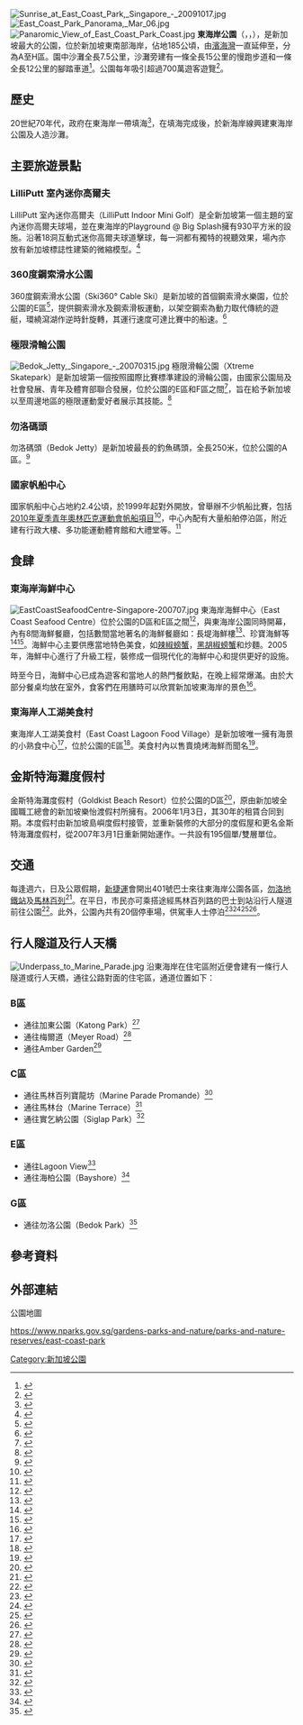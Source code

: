 [[File:Sunrise_at_East_Coast_Park,_Singapore_-_20091017.jpg|thumb]]
[[File:East_Coast_Park_Panorama,_Mar_06.jpg|thumb]]
[[File:Panaromic_View_of_East_Coast_Park_Coast.jpg|thumb]]
'''東海岸公園'''（{{lang-en|'''East Coast Park'''}}，{{lang-ms|'''Taman Pantai Timur'''}}，{{lang-ta|'''கிழக்கு கடற்கரை பூங்கா'''}}），是新加坡最大的公園，位於新加坡東南部海岸，佔地185公頃，由[[濱海灣|濱海灣]]一直延伸至{{en-link|勿洛|Bedok}}，分為A至H區。園中沙灘全長7.5公里，沙灘旁建有一條全長15公里的慢跑步道和一條全長12公里的腳踏車道<ref name="yoursin1">{{cite web |language=zh-hans |url=http://www.yoursingapore.com/content/traveller/zh/browse/see-and-do/nature-and-wildlife/parks-and-gardens/east-coast-park.html |title=東海岸公園 —— 休閒嬉戲之地 |publisher=新加坡旅遊局 |accessdate=2014-08-26 |archive-url=https://web.archive.org/web/20140903121502/http://www.yoursingapore.com/content/traveller/zh/browse/see-and-do/nature-and-wildlife/parks-and-gardens/east-coast-park.html |archive-date=2014-09-03 |dead-url=yes }}</ref>。公園每年吸引超過700萬遊客遊覽<ref>{{cite web |url= http://www.nparks.gov.sg/cms/index.php?option=com_visitorsguide&task=parks&id=14&Itemid=73 |title= East Coast Park |date=  |website= 新加坡國家公園局 |language= en |accessdate= 2014-08-30 |deadurl= yes |archiveurl= https://web.archive.org/web/20140819203420/http://www.nparks.gov.sg/cms/index.php?option=com_visitorsguide&task=parks&id=14&Itemid=73 |archivedate= 2014年8月19日 |df=  }}</ref>。

==歷史==
20世紀70年代，政府在東海岸一帶填海<ref name="streetdir2">{{cite web |language=en |url=http://www.streetdirectory.com/travel_guide/singapore/singapore_district/312/marine_parade.php |title=Marine Parade District |publisher=street directory.com |accessdate=2014-08-26 |archive-date=2019-12-07 |archive-url=https://web.archive.org/web/20191207224802/https://www.streetdirectory.com/travel_guide/singapore/singapore_district/312/marine_parade.php |dead-url=no }}</ref>，在填海完成後，於新海岸線興建東海岸公園及人造沙灘。

==主要旅遊景點==
===LilliPutt 室內迷你高爾夫===
LilliPutt 室內迷你高爾夫（LilliPutt Indoor Mini Golf）是全新加坡第一個主題的室內迷你高爾夫球場，並在東海岸的Playground @ Big Splash擁有930平方米的設施。沿著18洞互動式迷你高爾夫球道擊球，每一洞都有獨特的視聽效果，場內亦放有新加坡標誌性建築的微縮模型。<ref name="yoursin2">{{cite web |language=zh-hans |url=http://www.yoursingapore.com/content/traveller/zh/browse/see-and-do/sports-and-recreation/golf/lilliputt.html |title=LilliPutt 室內迷你高爾夫 |publisher=新加坡旅遊局 |accessdate=2014-08-26 |deadurl=yes |archiveurl=https://web.archive.org/web/20160304191211/http://www.yoursingapore.com/content/traveller/zh/browse/see-and-do/sports-and-recreation/golf/lilliputt.html |archivedate=2016年3月4日 |df= }}</ref>

===360度鋼索滑水公園===
360度鋼索滑水公園（Ski360° Cable Ski）是新加坡的首個鋼索滑水樂園，位於公園的E區<ref name="map3">{{cite web|language=en |url=http://www.nparks.gov.sg/cms/images/park_images/ECP_MAP_E_F.JPG |title=東海岸公園E，F區地圖 |publisher=新加坡國家公園局 |accessdate=2014-08-28 |deadurl=yes |archiveurl=https://web.archive.org/web/20120330094954/http://www.nparks.gov.sg/cms/images/park_images/ECP_MAP_E_F.JPG |archivedate=2012-03-30 }}</ref>，提供鋼索滑水及鋼索滑板運動，以架空鋼索為動力取代傳統的遊艇，環繞瀉湖作逆時針旋轉，其運行速度可達比賽中的船速。<ref name="qyer2">{{cite web |language=zh-hans |url=http://place.qyer.com/poi/103877/ |title=360度鋼索滑水公園 |publisher=窮遊網 |date=2014-08-12 |accessdate=2014-08-26 |archive-date=2021-04-26 |archive-url=https://web.archive.org/web/20210426165348/https://place.qyer.com/poi/V2UJY1FlBz5TY1I4/ |dead-url=no }}</ref>

===極限滑輪公園===
[[File:Bedok_Jetty,_Singapore_-_20070315.jpg|thumb]]
極限滑輪公園（Xtreme Skatepark）是新加坡第一個按照國際比賽標準建設的滑輪公園，由國家公園局及社會發展、青年及體育部聯合發展，位於公園的E區和F區之間<ref name="map3">{{cite web|language=en |url=http://www.nparks.gov.sg/cms/images/park_images/ECP_MAP_E_F.JPG |title=東海岸公園E，F區地圖 |publisher=新加坡國家公園局 |accessdate=2014-08-28 |deadurl=yes |archiveurl=https://web.archive.org/web/20120330094954/http://www.nparks.gov.sg/cms/images/park_images/ECP_MAP_E_F.JPG |archivedate=2012-03-30 }}</ref>，旨在給予新加坡以至周邊地區的極限運動愛好者展示其技能。<ref name="yoursin4">{{cite web|language=zh-hans|url=http://www.yoursingapore.com/content/traveller/zh/browse/see-and-do/sports-and-recreation/recreation-spaces/East-Coast-Park.html|title=東海岸公園 - 東部最佳|publisher=新加坡旅遊局|accessdate=2014-08-26|deadurl=yes|archiveurl=https://web.archive.org/web/20140903121548/http://www.yoursingapore.com/content/traveller/zh/browse/see-and-do/sports-and-recreation/recreation-spaces/East-Coast-Park.html|archivedate=2014年9月3日|df=}}</ref>

===勿洛碼頭===
勿洛碼頭（Bedok Jetty）是新加坡最長的釣魚碼頭，全長250米，位於公園的A區。<ref name="map3">{{cite web|language=en |url=http://www.nparks.gov.sg/cms/images/park_images/ECP_MAP_E_F.JPG |title=東海岸公園E，F區地圖 |publisher=新加坡國家公園局 |accessdate=2014-08-28 |deadurl=yes |archiveurl=https://web.archive.org/web/20120330094954/http://www.nparks.gov.sg/cms/images/park_images/ECP_MAP_E_F.JPG |archivedate=2012-03-30 }}</ref>

===國家帆船中心===
國家帆船中心占地約2.4公頃，於1999年起對外開放，曾舉辦不少帆船比賽，包括[[2010年夏季青年奧林匹克運動會帆船比賽|2010年夏季青年奧林匹克運動會帆船項目]]<ref name="sinosport1">{{cite web |language=zh-hans |url=http://sports.sina.com.cn/o/2010-08-15/17195150982.shtml |title=新加坡首届青奥会帆船比赛赛程 |publisher=新浪体育 |date=2010-08-15 |accessdate=2014-08-28 |archive-date=2019-09-28 |archive-url=https://web.archive.org/web/20190928200435/http://sports.sina.com.cn/o/2010-08-15/17195150982.shtml |dead-url=no }}</ref>，中心內配有大量船舶停泊區，附近建有行政大樓、多功能運動體育館和大禮堂等。<ref name="olym1">{{cite web |language=zh-hans |url=http://www.olympic.cn/2010qah/others/2010-08-11/2055453.html |title=2010年新加坡青奧會場館介紹 國家帆船中心 |publisher=中國奧林匹克委員會 |date=2010-08-11 |accessdate=2014-08-26 |deadurl=yes |archiveurl=https://web.archive.org/web/20150924055959/http://www.olympic.cn/2010qah/others/2010-08-11/2055453.html |archivedate=2015-09-24 }}</ref>

==食肆==
===東海岸海鮮中心===
[[File:EastCoastSeafoodCentre-Singapore-200707.jpg|thumb]]
東海岸海鮮中心（East Coast Seafood Centre）位於公園的D區和E區之間<ref name="map2">{{cite web |language=en |url=http://www.nparks.gov.sg/cms/images/park_images/ECP_MAP_C_D.JPG |title=東海岸公園C，D區地圖 |publisher=新加坡國家公園局 |accessdate=2014-08-28 |deadurl=yes |archiveurl=https://web.archive.org/web/20131001033430/http://www.nparks.gov.sg/cms/images/park_images/ECP_MAP_C_D.JPG |archivedate=2013-10-01 }}</ref>，與東海岸公園同時開幕，內有8間海鮮餐廳，包括數間當地著名的海鮮餐廳如：長堤海鮮樓<ref name="mafengwo1">{{cite web |language=zh-hans |url=http://www.mafengwo.cn/poi/20901.html |title=长堤海鲜楼东海岸店 |publisher=蚂蜂窝 |accessdate=2014-08-28 |archive-date=2018-12-24 |archive-url=https://web.archive.org/web/20181224180447/http://www.mafengwo.cn/poi/20901.html |dead-url=no }}</ref>、珍寶海鮮等<ref name="jumbo1">{{cite web |language=zh-hans |url=http://www.jumboseafood.com.sg/chn/outlet-eastcoast.html |title=分店 - 東海岸海鮮中心 |publisher=珍寶海鮮 |accessdate=2014-08-26 |archive-date=2015-12-04 |archive-url=https://web.archive.org/web/20151204110156/http://www.jumboseafood.com.sg/chn/outlet-eastcoast.html |dead-url=yes }}</ref><ref name="qyer1">{{cite web |language=zh-hans |url=http://place.qyer.com/poi/51874/ |title=東海岸海鮮中心 |publisher=窮遊網 |date=2014-08-15 |accessdate=2014-08-28 |archive-date=2014-11-03 |archive-url=https://web.archive.org/web/20141103085310/http://place.qyer.com/poi/51874/ |dead-url=no }}</ref>。海鮮中心主要供應當地特色美食，如[[辣椒螃蟹|辣椒螃蟹]]，[[黑胡椒螃蟹|黑胡椒螃蟹]]和炒麵。2005年，海鮮中心進行了升級工程，裝修成一個現代化的海鮮中心和提供更好的設施。

時至今日，海鮮中心已成為遊客和當地人的熱門餐飲點，在晚上經常爆滿。由於大部分餐桌均放在室外，食客們在用膳時可以欣賞新加坡東海岸的景色<ref name="hopetrip1">{{cite web|language = zh-hant|url = http://www.hopetrip.com.hk/news/201404/77149.html|title = 新加坡東海岸海鮮中心|publisher = HopeTrip|accessdate = 2014-08-26|archive-date = 2019-11-14|archive-url = https://web.archive.org/web/20191114210545/https://www.hopetrip.com.hk/news/201404/77149.html|dead-url = no}}</ref>。

===東海岸人工湖美食村===
東海岸人工湖美食村（East Coast Lagoon Food Village）是新加坡唯一擁有海景的小熟食中心<ref name="utravel1">{{cite web |language=zh-hant |url=http://travel.ulifestyle.com.hk/DetailSpot.php?id=ADsRZBEhA3Y |title=東海岸人工湖美食村 |publisher=U Travel |accessdate=2014-08-26 |archive-date=2019-09-23 |archive-url=https://web.archive.org/web/20190923202040/http://travel.ulifestyle.com.hk/DetailSpot.php?id=ADsRZBEhA3Y |dead-url=no }}</ref>，位於公園的E區<ref name="map3">{{cite web|language=en |url=http://www.nparks.gov.sg/cms/images/park_images/ECP_MAP_E_F.JPG |title=東海岸公園E，F區地圖 |publisher=新加坡國家公園局 |accessdate=2014-08-28 |deadurl=yes |archiveurl=https://web.archive.org/web/20120330094954/http://www.nparks.gov.sg/cms/images/park_images/ECP_MAP_E_F.JPG |archivedate=2012-03-30 }}</ref>。美食村內以售賣燒烤海鮮而聞名<ref name="yoursin3">{{cite web |language=zh-hans |url=http://www.yoursingapore.com/content/traveller/zh/browse/dining/restaurants/east-coast-lagoon-food-village.html |title=東海岸人工湖美食村 |publisher=新加坡旅遊局 |accessdate=2014-08-28 |archive-date=2014-09-03 |archive-url=https://web.archive.org/web/20140903121551/http://www.yoursingapore.com/content/traveller/zh/browse/dining/restaurants/east-coast-lagoon-food-village.html |dead-url=no }}</ref>。

==金斯特海灘度假村==
金斯特海灘度假村（Goldkist Beach Resort）位於公園的D區<ref name="map2">{{cite web |language=en |url=http://www.nparks.gov.sg/cms/images/park_images/ECP_MAP_C_D.JPG |title=東海岸公園C，D區地圖 |publisher=新加坡國家公園局 |accessdate=2014-08-28 |deadurl=yes |archiveurl=https://web.archive.org/web/20131001033430/http://www.nparks.gov.sg/cms/images/park_images/ECP_MAP_C_D.JPG |archivedate=2013-10-01 }}</ref>，原由新加坡全國職工總會的新加坡樂怡渡假村所擁有。2006年1月3日，其30年的租賃合同到期。本度假村由新加坡島嶼度假村接管，並重新裝修的大部分的度假屋和更名金斯特海灘度假村，從2007年3月1日重新開始運作。一共設有195個單/雙層單位。

==交通==
每逢週六，日及公眾假期，[[新捷運|新捷運]]會開出401號巴士來往東海岸公園各區，[[勿洛地鐵站|勿洛地鐵站]]及[[馬林百列|馬林百列]]<ref name="transitlink1">{{cite web|language=en|url=http://www.transitlink.com.sg/eservice/eguide/service_route.php?service=401|title=Electronic Guide - Bus Enquiry|publisher=TransitLink|accessdate=2014-08-26|archive-date=2020-08-09|archive-url=https://web.archive.org/web/20200809053317/https://www.transitlink.com.sg/eservice/eguide/service_route.php?service=401|dead-url=yes}}</ref>。在平日，市民亦可乘搭途經馬林百列路的巴士到{{en-link|百匯廣場|Parkway Parade}}站沿行人隧道前往公園<ref name="map2">{{cite web |language=en |url=http://www.nparks.gov.sg/cms/images/park_images/ECP_MAP_C_D.JPG |title=東海岸公園C，D區地圖 |publisher=新加坡國家公園局 |accessdate=2014-08-28 |deadurl=yes |archiveurl=https://web.archive.org/web/20131001033430/http://www.nparks.gov.sg/cms/images/park_images/ECP_MAP_C_D.JPG |archivedate=2013-10-01 }}</ref>。此外，公園內共有20個停車場，供駕車人士停泊<ref name="map3">{{cite web|language=en |url=http://www.nparks.gov.sg/cms/images/park_images/ECP_MAP_E_F.JPG |title=東海岸公園E，F區地圖 |publisher=新加坡國家公園局 |accessdate=2014-08-28 |deadurl=yes |archiveurl=https://web.archive.org/web/20120330094954/http://www.nparks.gov.sg/cms/images/park_images/ECP_MAP_E_F.JPG |archivedate=2012-03-30 }}</ref><ref name="map2">{{cite web |language=en |url=http://www.nparks.gov.sg/cms/images/park_images/ECP_MAP_C_D.JPG |title=東海岸公園C，D區地圖 |publisher=新加坡國家公園局 |accessdate=2014-08-28 |deadurl=yes |archiveurl=https://web.archive.org/web/20131001033430/http://www.nparks.gov.sg/cms/images/park_images/ECP_MAP_C_D.JPG |archivedate=2013-10-01 }}</ref><ref name="map1">{{cite web |language=en |url=http://www.nparks.gov.sg/cms/images/park_images/ECP_MAP_A_B.JPG |title=東海岸公園A，B區地圖 |publisher=新加坡國家公園局 |accessdate=2014-08-28 |deadurl=yes |archiveurl=https://web.archive.org/web/20131001055730/http://www.nparks.gov.sg/cms/images/park_images/ECP_MAP_A_B.JPG |archivedate=2013-10-01 }}</ref><ref name="map4">{{cite web |language=en |url=http://www.nparks.gov.sg/cms/images/park_images/ECP_MAP_G_H.JPG |title=東海岸公園G，H區地圖 |publisher=新加坡國家公園局 |accessdate=2014-08-28 |deadurl=yes |archiveurl=https://web.archive.org/web/20131001065331/http://www.nparks.gov.sg/cms/images/park_images/ECP_MAP_G_H.JPG |archivedate=2013-10-01 }}</ref>。

==行人隧道及行人天橋==
[[File:Underpass_to_Marine_Parade.jpg|thumb]]
沿東海岸在住宅區附近便會建有一條行人隧道或行人天橋，通往公路對面的住宅區，通道位置如下：
===B區===
*通往加東公園（Katong Park）<ref name="map1">{{cite web |language=en |url=http://www.nparks.gov.sg/cms/images/park_images/ECP_MAP_A_B.JPG |title=東海岸公園A，B區地圖 |publisher=新加坡國家公園局 |accessdate=2014-08-28 |deadurl=yes |archiveurl=https://web.archive.org/web/20131001055730/http://www.nparks.gov.sg/cms/images/park_images/ECP_MAP_A_B.JPG |archivedate=2013-10-01 }}</ref>
*通往梅爾道（Meyer Road）<ref name="map1">{{cite web |language=en |url=http://www.nparks.gov.sg/cms/images/park_images/ECP_MAP_A_B.JPG |title=東海岸公園A，B區地圖 |publisher=新加坡國家公園局 |accessdate=2014-08-28 |deadurl=yes |archiveurl=https://web.archive.org/web/20131001055730/http://www.nparks.gov.sg/cms/images/park_images/ECP_MAP_A_B.JPG |archivedate=2013-10-01 }}</ref>
*通往Amber Garden<ref name="map1">{{cite web |language=en |url=http://www.nparks.gov.sg/cms/images/park_images/ECP_MAP_A_B.JPG |title=東海岸公園A，B區地圖 |publisher=新加坡國家公園局 |accessdate=2014-08-28 |deadurl=yes |archiveurl=https://web.archive.org/web/20131001055730/http://www.nparks.gov.sg/cms/images/park_images/ECP_MAP_A_B.JPG |archivedate=2013-10-01 }}</ref>

===C區===
*通往馬林百列寶龍坊（Marine Parade Promande）<ref name="map2">{{cite web |language=en |url=http://www.nparks.gov.sg/cms/images/park_images/ECP_MAP_C_D.JPG |title=東海岸公園C，D區地圖 |publisher=新加坡國家公園局 |accessdate=2014-08-28 |deadurl=yes |archiveurl=https://web.archive.org/web/20131001033430/http://www.nparks.gov.sg/cms/images/park_images/ECP_MAP_C_D.JPG |archivedate=2013-10-01 }}</ref>
*通往馬林台（Marine Terrace）<ref name="map2">{{cite web |language=en |url=http://www.nparks.gov.sg/cms/images/park_images/ECP_MAP_C_D.JPG |title=東海岸公園C，D區地圖 |publisher=新加坡國家公園局 |accessdate=2014-08-28 |deadurl=yes |archiveurl=https://web.archive.org/web/20131001033430/http://www.nparks.gov.sg/cms/images/park_images/ECP_MAP_C_D.JPG |archivedate=2013-10-01 }}</ref>
*通往實乞納公園（Siglap Park）<ref name="map2">{{cite web |language=en |url=http://www.nparks.gov.sg/cms/images/park_images/ECP_MAP_C_D.JPG |title=東海岸公園C，D區地圖 |publisher=新加坡國家公園局 |accessdate=2014-08-28 |deadurl=yes |archiveurl=https://web.archive.org/web/20131001033430/http://www.nparks.gov.sg/cms/images/park_images/ECP_MAP_C_D.JPG |archivedate=2013-10-01 }}</ref>

===E區===
*通往Lagoon View<ref name="map3">{{cite web|language=en |url=http://www.nparks.gov.sg/cms/images/park_images/ECP_MAP_E_F.JPG |title=東海岸公園E，F區地圖 |publisher=新加坡國家公園局 |accessdate=2014-08-28 |deadurl=yes |archiveurl=https://web.archive.org/web/20120330094954/http://www.nparks.gov.sg/cms/images/park_images/ECP_MAP_E_F.JPG |archivedate=2012-03-30 }}</ref>
*通往海柏公園（Bayshore）<ref name="map3">{{cite web|language=en |url=http://www.nparks.gov.sg/cms/images/park_images/ECP_MAP_E_F.JPG |title=東海岸公園E，F區地圖 |publisher=新加坡國家公園局 |accessdate=2014-08-28 |deadurl=yes |archiveurl=https://web.archive.org/web/20120330094954/http://www.nparks.gov.sg/cms/images/park_images/ECP_MAP_E_F.JPG |archivedate=2012-03-30 }}</ref>

===G區===
*通往勿洛公園（Bedok Park）<ref name="map4">{{cite web |language=en |url=http://www.nparks.gov.sg/cms/images/park_images/ECP_MAP_G_H.JPG |title=東海岸公園G，H區地圖 |publisher=新加坡國家公園局 |accessdate=2014-08-28 |deadurl=yes |archiveurl=https://web.archive.org/web/20131001065331/http://www.nparks.gov.sg/cms/images/park_images/ECP_MAP_G_H.JPG |archivedate=2013-10-01 }}</ref>

==參考資料==
{{reflist|2}}

==外部連結==
;公園地圖
https://www.nparks.gov.sg/gardens-parks-and-nature/parks-and-nature-reserves/east-coast-park {{Wayback|url=https://www.nparks.gov.sg/gardens-parks-and-nature/parks-and-nature-reserves/east-coast-park |date=20170214191031 }}

[[Category:新加坡公園|Category:新加坡公園]]